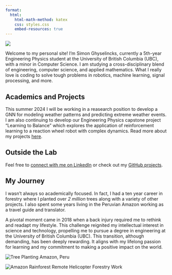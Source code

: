```yaml
---
format:
  html:
    html-math-method: katex
    css: styles.css
    embed-resources: true
---
```


![](assets/profile-pictures/park-small.jpg){.circular-crop}


Welcome to my personal site! I'm Simon Ghyselincks, currently a 5th-year Engineering Physics student at the University of British Columbia (UBC), with a minor in Computer Science. I am studying a cross-disciplinary blend of engineering, computer science, and applied mathematics. What I really love is coding to solve tough problems in robotics, machine learning, signal processing, and more.


## Academics and Projects

This summer 2024 I will be working in a reasearch position to develop a GNN for modeling weather patterns and predicting extreme weather events. I am also continuing to develop our Engineering Physics capstone project "Learning to Balance" which explores the application of reinforcement learning to a reaction wheel robot with complex dynamics. Read more about my projects [here](projects.qmd).

<!-- ## Looking Forward

I am interested in a Masters or PhD in the field of robotics, computational science and engineering, machine learning, or the intersection of all three!  -->

## Outside the Lab

Feel free to [connect with me on LinkedIn](www.linkedin.com/in/simonghyselincks) or check out my [GitHub projects](https://github.com/chipnbits).

## My Journey

I wasn't always so academically focused. In fact, I had a ten year career in forestry where I planted over *2 million* trees along with a variety of other projects. I also spent some years living in the Peruvian Amazon working as a travel guide and translator. 

A pivotal moment came in 2018 when a back injury required me to rethink and readapt my lifestyle. This challenge reignited my intellectual interest in science and technology, propelling me to pursue a degree in engineering at the University of British Columbia (UBC). This transition, although demanding, has been deeply rewarding. It aligns with my lifelong passion for learning and my commitment to making a positive impact on the world.

<div class="image-with-caption">
  ![Tree Planting](assets/pastphotos/amazon.jpg "Amazon, Peru")
  <span class="caption">Amazon, Peru</span>
</div>

<div class="image-with-caption">
  ![Amazon Rainforest](assets/pastphotos/heliwork.jpg "Remote Helicopter Forestry Work")
  <span class="caption">Remote Helicopter Forestry Work</span>
</div>



